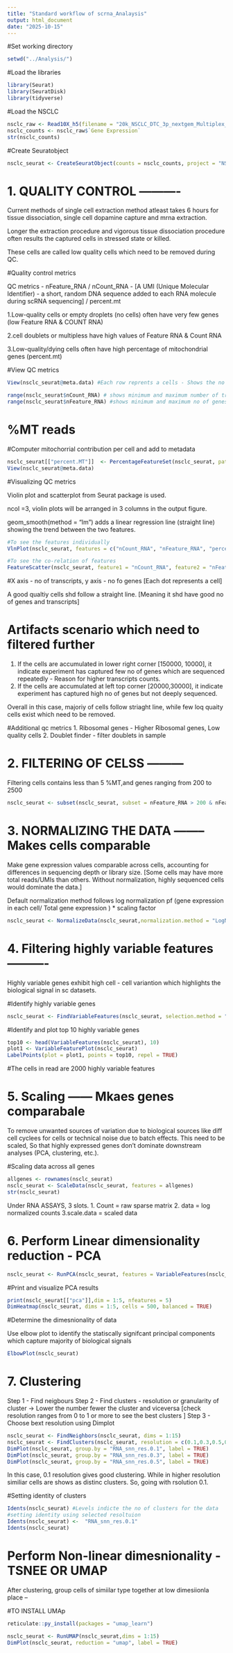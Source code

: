 ---
title: "Standard workflow of scrna_Analaysis"
output: html_document
date: "2025-10-15"
---

#Set working directory
```{r}
setwd("../Analysis/")
```

#Load the libraries
```{r}
library(Seurat)
library(SeuratDisk)
library(tidyverse)

```

#Load the NSCLC 
```{r}
nsclc_raw <- Read10X_h5(filename = "20k_NSCLC_DTC_3p_nextgem_Multiplex_count_raw_feature_bc_matrix.h5")
nsclc_counts <- nsclc_raw$`Gene Expression`
str(nsclc_counts)
```

#Create Seuratobject
```{r}
nsclc_seurat <- CreateSeuratObject(counts = nsclc_counts, project = "NSCLC", min.cells = 3, min.features = 200)
```

# 1. QUALITY CONTROL ----------

Current methods of single cell extraction method atleast takes 6 hours for tissue dissociation, single cell dopamine capture and mrna extraction.

Longer the extraction procedure and vigorous tissue dissociation procedure often results the captured cells in stressed state or killed.

These cells are called low quality cells which need to be removed during QC.

#Quality control metrics

QC metrics - nFeature_RNA / nCount_RNA - [A UMI (Unique Molecular Identifier) - a short, random DNA sequence added to each RNA molecule during scRNA sequencing] / percent.mt

1.Low-quality cells or empty droplets (no cells) often have very few genes (low Feature RNA & COUNT RNA)

2.cell doublets or multipless have high values of Feature RNA & Count RNA

3.Low-quality/dying cells often have high percentage of mitochondrial genes (percent.mt)

#View QC metrics

```{r}
View(nsclc_seurat@meta.data) #Each row reprents a cells - Shows the no of transcripts (or UMI) and genes in one cells 

range(nsclc_seurat$nCount_RNA) # shows minimum and maximum number of transcripts
range(nsclc_seurat$nFeature_RNA) #shows minimum and maximum no of genes
```

# %MT reads
#Computer mitochorrial contribution per cell and add to metadata

```{r}
nsclc_seurat[["percent.MT"]]  <- PercentageFeatureSet(nsclc_seurat, pattern = "^MT-")
View(nsclc_seurat@meta.data)
```

#Visualizing QC metrics 

Violin plot and scatterplot from Seurat package is used.

ncol =3, violin plots will be arranged in 3 columns in the output figure.

geom_smooth(method = "lm") adds a linear regression line (straight line) showing the trend between the two features.

```{r}
#To see the features individually
VlnPlot(nsclc_seurat, features = c("nCount_RNA", "nFeature_RNA", "percent.MT"), ncol = 3) 

#To see the co-relation of features
FeatureScatter(nsclc_seurat, feature1 = "nCount_RNA", feature2 = "nFeature_RNA") + geom_smooth(method = "lm")

```

#X axis - no of transcripts, y axis - no fo genes [Each dot represents a cell]

A good qualtiy cells shd follow a straight line. [Meaning it shd have good no of genes and transcripts]

# Artifacts scenario which need to filtered further
1. If the cells are accumulated in lower right corner [150000, 10000], it indicate experiment has captured few no of genes which are sequenced repeatedly - Reason for higher transcripts counts.
2. If the cells are accumulated at left top corner [20000,30000], it indicate experiment has captured high no of genes but not deeply sequenced.

Overall in this case, majoriy of cells follow striaght line, while few loq quaity cells exist which need to be removed.

#Additional qc metrics
1. Ribosomal genes -  Higher Ribosomal genes, Low quality cells
2. Doublet finder - filter doublets in sample

# 2.  FILTERING OF CELSS ---------

Filtering cells contains less than 5 %MT,and genes ranging from 200 to 2500

```{r}
nsclc_seurat <- subset(nsclc_seurat, subset = nFeature_RNA > 200 & nFeature_RNA <2500 & percent.MT < 5 )
```

# 3. NORMALIZING THE DATA -------- Makes cells comparable

Make gene expression values comparable across cells, accounting for differences in sequencing depth or library size. [Some cells may have more total reads/UMIs than others. Without normalization, highly sequenced cells would dominate the data.]

Default normalization method follows log normalization pf (gene expression in each cell/ Total gene expression ) * scaling factor

```{r}
nsclc_seurat <- NormalizeData(nsclc_seurat,normalization.method = "LogNormalize", scale.factor = 10000) 
```
# 4. Filtering highly variable features ----------
Highly variable genes exhibit high cell - cell variantion which highlights the biological signal in sc datasets.

#Identify highly variable genes
```{r}
nsclc_seurat <- FindVariableFeatures(nsclc_seurat, selection.method = "vst", nfeatures = 2000)
```

#Identify and plot top 10 highly variable genes
```{R}
top10 <- head(VariableFeatures(nsclc_seurat), 10)
plot1 <- VariableFeaturePlot(nsclc_seurat)
LabelPoints(plot = plot1, points = top10, repel = TRUE)

```

#The cells in read are 2000 highly variable features

# 5. Scaling ------ Mkaes genes comparabale

To remove unwanted sources of variation due to biological sources like diff cell cyclees for cells  or technical noise due to batch effects.
This need to be scaled, So that highly expressed genes don’t dominate downstream analyses (PCA, clustering, etc.).

#Scaling data across all genes
```{r}
allgenes <- rownames(nsclc_seurat)
nsclc_seurat <- ScaleData(nsclc_seurat, features = allgenes)
str(nsclc_seurat)
```

Under RNA ASSAYS, 3  slots.
1. Count = raw sparse matrix
2. data =  log normalized counts
3.scale.data = scaled data

# 6. Perform Linear dimensionality reduction - PCA

```{r}
nsclc_seurat <- RunPCA(nsclc_seurat, features = VariableFeatures(nsclc_seurat))
```


#Print and visualize PCA results

```{r}
print(nsclc_seurat[["pca"]],dim = 1:5, nfeatures = 5)
DimHeatmap(nsclc_seurat, dims = 1:5, cells = 500, balanced = TRUE)
```


#Determine the dimesnionality of data

Use elbow plot to identify the statiscally signifcant principal components which capture majority of biological signals
```{r}
ElbowPlot(nsclc_seurat)
```

# 7. Clustering 

Step 1 - Find neigbours
Step 2 - Find clusters - 
resolution or granularity of cluster -> Lower the number fewer the cluster and viceversa [check resolution ranges from 0 to 1 or more to see the best clusters ]
Step 3 - Choose bext resolution using Dimplot
```{r}
nsclc_seurat <- FindNeighbors(nsclc_seurat, dims = 1:15)
nsclc_seurat <- FindClusters(nsclc_seurat, resolution = c(0.1,0.3,0.5,0.7,0.9,1))
DimPlot(nsclc_seurat, group.by = "RNA_snn_res.0.1", label = TRUE)
DimPlot(nsclc_seurat, group.by = "RNA_snn_res.0.3", label = TRUE)
DimPlot(nsclc_seurat, group.by = "RNA_snn_res.0.5", label = TRUE)

```
In this case, 0.1 resolution gives good clustering. While in higher resolution similiar cells are shows as distinc clusters. So, going with rsolution 0.1.

#Setting identity of clusters

```{r}
Idents(nsclc_seurat) #Levels indicte the no of clusters for the data
#setting identity using selected resoltuion
Idents(nsclc_seurat) <-  "RNA_snn_res.0.1"
Idents(nsclc_seurat)
```

# Perform Non-linear dimesnionality - TSNEE OR UMAP
After clustering, group cells of simiilar type together at low dimesiionla place -- 

#TO INSTALL UMAp
```{R}
reticulate::py_install(packages = "umap_learn")
```

```{r}
nsclc_seurat <- RunUMAP(nsclc_seurat,dims = 1:15)
DimPlot(nsclc_seurat, reduction = "umap", label = TRUE)
``` 















